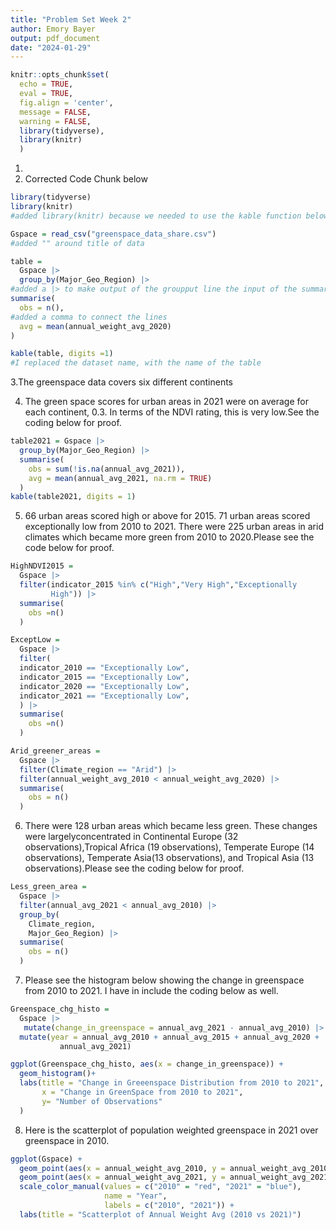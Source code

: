 ```yaml
---
title: "Problem Set Week 2"
author: Emory Bayer
output: pdf_document
date: "2024-01-29"
---
```


```r
knitr::opts_chunk$set(
  echo = TRUE,
  eval = TRUE,
  fig.align = 'center',
  message = FALSE,
  warning = FALSE,
  library(tidyverse),
  library(knitr)
  )
```

1. 

2. Corrected Code Chunk below 
```r
library(tidyverse)
library(knitr)
#added library(knitr) because we needed to use the kable function below

Gspace = read_csv("greenspace_data_share.csv")
#added "" around title of data

table = 
  Gspace |> 
  group_by(Major_Geo_Region) |>
#added a |> to make output of the groupput line the input of the summarise line
summarise(
  obs = n(),
#added a comma to connect the lines 
  avg = mean(annual_weight_avg_2020)
)

kable(table, digits =1)
#I replaced the dataset name, with the name of the table
```

3.The greenspace data covers six different continents


4. The green space scores for urban areas in 2021 were on average for each 
continent, 0.3. In terms of the NDVI rating, this is very low.See the coding below for proof. 
```r
table2021 = Gspace |>
  group_by(Major_Geo_Region) |>
  summarise(
    obs = sum(!is.na(annual_avg_2021)),
    avg = mean(annual_avg_2021, na.rm = TRUE)
  )
kable(table2021, digits = 1)
```
5. 66 urban areas scored high or above for 2015. 71 urban areas scored exceptionally low from 2010 to 2021. There were 225 urban areas in arid climates which became more green from 2010 to 2020.Please see the code below for proof. 
```r
HighNDVI2015 = 
  Gspace |>
  filter(indicator_2015 %in% c("High","Very High","Exceptionally
         High")) |>
  summarise(
    obs =n()
  )

ExceptLow = 
  Gspace |>
  filter(
  indicator_2010 == "Exceptionally Low",
  indicator_2015 == "Exceptionally Low",
  indicator_2020 == "Exceptionally Low",
  indicator_2021 == "Exceptionally Low", 
  ) |>
  summarise(
    obs =n()
  )

Arid_greener_areas = 
  Gspace |>
  filter(Climate_region == "Arid") |>
  filter(annual_weight_avg_2010 < annual_weight_avg_2020) |>
  summarise(
    obs = n()
  )
```
6. There were 128 urban areas which became less green. These changes were largelyconcentrated in Continental Europe (32 observations),Tropical
Africa (19 observations), Temperate Europe (14 observations), Temperate Asia(13 observations), and Tropical Asia (13 observations).Please see the coding below for proof. 
```r
Less_green_area = 
  Gspace |>
  filter(annual_avg_2021 < annual_avg_2010) |>
  group_by(
    Climate_region,
    Major_Geo_Region) |>
  summarise(
    obs = n()
  )
```
7. Please see the histogram below showing the change in greenspace from 2010 to 2021. I have in include the coding below as well. 
```r
Greenspace_chg_histo = 
  Gspace |>
   mutate(change_in_greenspace = annual_avg_2021 - annual_avg_2010) |>
  mutate(year = annual_avg_2010 + annual_avg_2015 + annual_avg_2020 + 
           annual_avg_2021)

ggplot(Greenspace_chg_histo, aes(x = change_in_greenspace)) + 
  geom_histogram()+
  labs(title = "Change in Greeenspace Distribution from 2010 to 2021",
       x = "Change in GreenSpace from 2010 to 2021",
       y= "Number of Observations"
  )
```

8. Here is the scatterplot of population weighted greenspace in 2021 over greenspace in 2010. 
```r
ggplot(Gspace) +
  geom_point(aes(x = annual_weight_avg_2010, y = annual_weight_avg_2010, color = "2010")) +
  geom_point(aes(x = annual_weight_avg_2021, y = annual_weight_avg_2021, color = "2021")) +
  scale_color_manual(values = c("2010" = "red", "2021" = "blue"), 
                     name = "Year",
                     labels = c("2010", "2021")) +
  labs(title = "Scatterplot of Annual Weight Avg (2010 vs 2021)")
```
